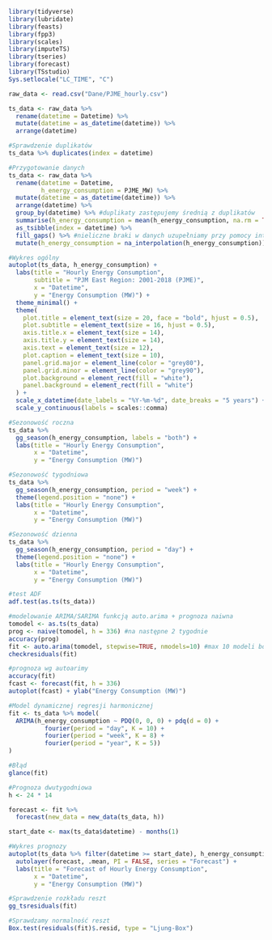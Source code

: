 
```r
library(tidyverse)
library(lubridate)
library(feasts)
library(fpp3)
library(scales)
library(imputeTS)
library(tseries)
library(forecast)
library(TSstudio)
Sys.setlocale("LC_TIME", "C")
```

```r
raw_data <- read.csv("Dane/PJME_hourly.csv")

ts_data <- raw_data %>%
  rename(datetime = Datetime) %>%
  mutate(datetime = as_datetime(datetime)) %>%
  arrange(datetime)

```

```r
#Sprawdzenie duplikatów
ts_data %>% duplicates(index = datetime)

#Przygotowanie danych
ts_data <- raw_data %>%
  rename(datetime = Datetime,
         h_energy_consumption = PJME_MW) %>%
  mutate(datetime = as_datetime(datetime)) %>%
  arrange(datetime) %>%
  group_by(datetime) %>% #duplikaty zastępujemy średnią z duplikatów
  summarise(h_energy_consumption = mean(h_energy_consumption, na.rm = TRUE)) %>%
  as_tsibble(index = datetime) %>%
  fill_gaps() %>% #nieliczne braki w danych uzupełniamy przy pomocy interpolacji liniowej
  mutate(h_energy_consumption = na_interpolation(h_energy_consumption))
```


```r
#Wykres ogólny
autoplot(ts_data, h_energy_consumption) +
  labs(title = "Hourly Energy Consumption",
       subtitle = "PJM East Region: 2001-2018 (PJME)",
       x = "Datetime",
       y = "Energy Consumption (MW)") +
  theme_minimal() +
  theme(
    plot.title = element_text(size = 20, face = "bold", hjust = 0.5),
    plot.subtitle = element_text(size = 16, hjust = 0.5),
    axis.title.x = element_text(size = 14),
    axis.title.y = element_text(size = 14),
    axis.text = element_text(size = 12),
    plot.caption = element_text(size = 10),
    panel.grid.major = element_line(color = "grey80"),
    panel.grid.minor = element_line(color = "grey90"),
    plot.background = element_rect(fill = "white"),
    panel.background = element_rect(fill = "white")
  ) +
  scale_x_datetime(date_labels = "%Y-%m-%d", date_breaks = "5 years") +
  scale_y_continuous(labels = scales::comma)
```

```r
#Sezonowość roczna
ts_data %>% 
  gg_season(h_energy_consumption, labels = "both") +
  labs(title = "Hourly Energy Consumption",
       x = "Datetime",
       y = "Energy Consumption (MW)")
```

```r
#Sezonowość tygodniowa
ts_data %>% 
  gg_season(h_energy_consumption, period = "week") +
  theme(legend.position = "none") +
  labs(title = "Hourly Energy Consumption",
       x = "Datetime",
       y = "Energy Consumption (MW)")
```

```r
#Sezonowość dzienna
ts_data %>% 
  gg_season(h_energy_consumption, period = "day") +
  theme(legend.position = "none") +
  labs(title = "Hourly Energy Consumption",
       x = "Datetime",
       y = "Energy Consumption (MW)")

```

```r
#test ADF
adf.test(as.ts(ts_data))
```
```r
#modelowanie ARIMA/SARIMA funkcją auto.arima + prognoza naiwna
tomodel <- as.ts(ts_data)
prog <- naive(tomodel, h = 336) #na następne 2 tygodnie
accuracy(prog)
fit <- auto.arima(tomodel, stepwise=TRUE, nmodels=10) #max 10 modeli bo zajmuje bardzo dużo czasu
checkresiduals(fit)
```

```r
#prognoza wg autoarimy
accuracy(fit)
fcast <- forecast(fit, h = 336)
autoplot(fcast) + ylab("Energy Consumption (MW)")
```

```r
#Model dynamicznej regresji harmonicznej
fit <- ts_data %>% model(
  ARIMA(h_energy_consumption ~ PDQ(0, 0, 0) + pdq(d = 0) +
          fourier(period = "day", K = 10) +
          fourier(period = "week", K = 8) +
          fourier(period = "year", K = 5))
)

#Błąd
glance(fit)
```

```r
#Prognoza dwutygodniowa
h <- 24 * 14  

forecast <- fit %>%
  forecast(new_data = new_data(ts_data, h))

start_date <- max(ts_data$datetime) - months(1)

#Wykres prognozy
autoplot(ts_data %>% filter(datetime >= start_date), h_energy_consumption) +
  autolayer(forecast, .mean, PI = FALSE, series = "Forecast") +
  labs(title = "Forecast of Hourly Energy Consumption",
       x = "Datetime",
       y = "Energy Consumption (MW)")
```

```r
#Sprawdzenie rozkładu reszt
gg_tsresiduals(fit)

#Sprawdzamy normalność reszt
Box.test(residuals(fit)$.resid, type = "Ljung-Box")

```

